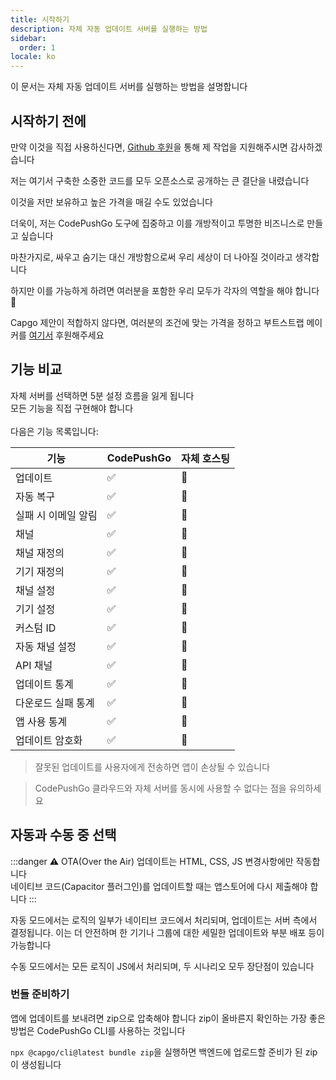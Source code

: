 ```yaml
---
title: 시작하기
description: 자체 자동 업데이트 서버를 실행하는 방법
sidebar:
  order: 1
locale: ko
---
```



이 문서는 자체 자동 업데이트 서버를 실행하는 방법을 설명합니다

## 시작하기 전에

만약 이것을 직접 사용하신다면, [Github 후원](https://github.com/sponsors/riderx/)을 통해 제 작업을 지원해주시면 감사하겠습니다

저는 여기서 구축한 소중한 코드를 모두 오픈소스로 공개하는 큰 결단을 내렸습니다

이것을 저만 보유하고 높은 가격을 매길 수도 있었습니다

더욱이, 저는 CodePushGo 도구에 집중하고 이를 개방적이고 투명한 비즈니스로 만들고 싶습니다

마찬가지로, 싸우고 숨기는 대신 개방함으로써 우리 세상이 더 나아질 것이라고 생각합니다

하지만 이를 가능하게 하려면 여러분을 포함한 우리 모두가 각자의 역할을 해야 합니다 🥹

Capgo 제안이 적합하지 않다면, 여러분의 조건에 맞는 가격을 정하고 부트스트랩 메이커를 [여기서](https://github.com/sponsors/riderx/) 후원해주세요

## 기능 비교

자체 서버를 선택하면 5분 설정 흐름을 잃게 됩니다\
모든 기능을 직접 구현해야 합니다\
\
다음은 기능 목록입니다:

| 기능 | CodePushGo | 자체 호스팅 |
| ------------------------ | ----- | ----------- |
| 업데이트 | ✅ | 🚧 |
| 자동 복구 | ✅ | 🚧 |
| 실패 시 이메일 알림 | ✅ | 🚧 |
| 채널 | ✅ | 🚧 |
| 채널 재정의 | ✅ | 🚧 |
| 기기 재정의 | ✅ | 🚧 |
| 채널 설정 | ✅ | 🚧 |
| 기기 설정 | ✅ | 🚧 |
| 커스텀 ID | ✅ | 🚧 |
| 자동 채널 설정 | ✅ | 🚧 |
| API 채널 | ✅ | 🚧 |
| 업데이트 통계 | ✅ | 🚧 |
| 다운로드 실패 통계 | ✅ | 🚧 |
| 앱 사용 통계 | ✅ | 🚧 |
| 업데이트 암호화 | ✅ | 🚧 |

> 잘못된 업데이트를 사용자에게 전송하면 앱이 손상될 수 있습니다

> CodePushGo 클라우드와 자체 서버를 동시에 사용할 수 없다는 점을 유의하세요

## 자동과 수동 중 선택

:::danger
⚠️ OTA(Over the Air) 업데이트는 HTML, CSS, JS 변경사항에만 작동합니다\
네이티브 코드(Capacitor 플러그인)를 업데이트할 때는 앱스토어에 다시 제출해야 합니다
:::

자동 모드에서는 로직의 일부가 네이티브 코드에서 처리되며, 업데이트는 서버 측에서 결정됩니다. 이는 더 안전하며 한 기기나 그룹에 대한 세밀한 업데이트와 부분 배포 등이 가능합니다

수동 모드에서는 모든 로직이 JS에서 처리되며, 두 시나리오 모두 장단점이 있습니다

### 번들 준비하기

앱에 업데이트를 보내려면 zip으로 압축해야 합니다
zip이 올바른지 확인하는 가장 좋은 방법은 CodePushGo CLI를 사용하는 것입니다

`npx @capgo/cli@latest bundle zip`을 실행하면 백엔드에 업로드할 준비가 된 zip이 생성됩니다

<LinkCard
	title="자동 업데이트"
	href="/docs/self-hosted/auto-update/"
/>

<LinkCard
	title="수동"
	href="/docs/self-hosted/manual/"
/>
